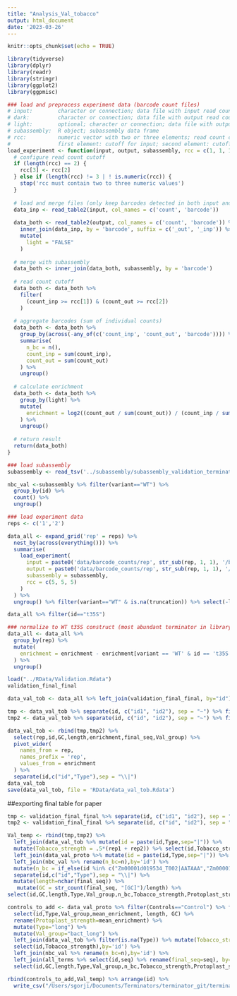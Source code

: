 ```yaml
---
title: "Analysis_Val_tobacco"
output: html_document
date: '2023-03-26'
---
```


```r
knitr::opts_chunk$set(echo = TRUE)
```

```r
library(tidyverse)
library(dplyr)
library(readr)
library(stringr)
library(ggplot2)
library(ggpmisc)
```

```r
### load and preprocess experiment data (barcode count files)
# input:        character or connection; data file with input read counts
# dark:         character or connection; data file with output read counts from dark condition
# light:        optional; character or connection; data file with output read counts from light condition (only available for tobacco leaf system)
# subassembly:  R object; subassembly data frame
# rcc:          numeric vector with two or three elements; read count cutoffs to be applied to the input and output;
#               first element: cutoff for input; second element: cutoff for output 'dark'; third element: cutoff for output 'light' (uses second element if no third element given)
load_experiment <- function(input, output, subassembly, rcc = c(1, 1, 1)) {
  # configure read count cutoff
  if (length(rcc) == 2) {
    rcc[3] <- rcc[2]
  } else if (length(rcc) != 3 | ! is.numeric(rcc)) {
    stop('rcc must contain two to three numeric values')
  }
  
  # load and merge files (only keep barcodes detected in both input and output)
  data_inp <- read_table2(input, col_names = c('count', 'barcode'))
  
  data_both <- read_table2(output, col_names = c('count', 'barcode')) %>%
    inner_join(data_inp, by = 'barcode', suffix = c('_out', '_inp')) %>%
    mutate(
      light = "FALSE"
    )
  
  # merge with subassembly
  data_both <- inner_join(data_both, subassembly, by = 'barcode')
  
  # read count cutoff
  data_both <- data_both %>%
    filter(
      (count_inp >= rcc[1]) & (count_out >= rcc[2])
    )
  
  # aggregate barcodes (sum of individual counts)
  data_both <- data_both %>%
    group_by(across(-any_of(c('count_inp', 'count_out', 'barcode')))) %>%
    summarise(
      n_bc = n(),
      count_inp = sum(count_inp),
      count_out = sum(count_out)
    ) %>%
    ungroup()
  
  # calculate enrichment
  data_both <- data_both %>%
    group_by(light) %>%
    mutate(
      enrichment = log2((count_out / sum(count_out)) / (count_inp / sum(count_inp)))
    ) %>%
    ungroup()
  
  # return result
  return(data_both)
}
```

```r
### load subassembly
subassembly <- read_tsv('../subassembly/subassembly_validation_terminators_plus_Controls.tsv')
```

```r
nbc_val <-subassembly %>% filter(variant=="WT") %>%
  group_by(id) %>%
  count() %>%
  ungroup()
```

```r
### load experiment data
reps <- c('1','2')
```



```r
data_all <- expand_grid('rep' = reps) %>%
  nest_by(across(everything())) %>%
  summarise(
    load_experiment(
      input = paste0('data/barcode_counts/rep', str_sub(rep, 1, 1), '/barcode_pPSt_35Senh-35Spr-GFP-valtermTob_', as.roman(str_sub(rep, 1, 1)), '_input.count.gz'),
      output = paste0('data/barcode_counts/rep', str_sub(rep, 1, 1), '/barcode_pPSt_35Senh-35Spr-GFP-valtermTob_', as.roman(str_sub(rep, 1, 1)), if_else(nchar(rep) > 1, str_sub(rep, 2), ''), '_output.count.gz'),
      subassembly = subassembly,
      rcc = c(5, 5, 5)
    )
  ) %>%
  ungroup() %>% filter(variant=="WT" & is.na(truncation)) %>% select(-light,truncation,)
```

```r
data_all %>% filter(id=="t35S")
```

```r
### normalize to WT t35S construct (most abundant terminator in library)
data_all <- data_all %>%
  group_by(rep) %>%
  mutate(
    enrichment = enrichment - enrichment[variant == 'WT' & id == 't35S']
  ) %>%
  ungroup()
```


```r
load("../RData/Validation.Rdata")
validation_final_final
```

```r
data_val_tob <- data_all %>% left_join(validation_final_final, by="id")
```

```r
tmp <- data_val_tob %>% separate(id, c("id1", "id2"), sep = "~") %>% filter(!is.na(id2)) %>%  gather(key = "key", value = "id", id1, id2) %>% select(-key) %>% mutate(Val_group = if_else(grepl("start",id),"in_silico","AAUAAA_perm"))
tmp2 <- data_val_tob %>% separate(id, c("id", "id2"), sep = "~") %>% filter(is.na(id2)) %>% select(!id2)
```

```r
data_val_tob <- rbind(tmp,tmp2) %>% 
  select(rep,id,GC,length,enrichment,final_seq,Val_group) %>%
  pivot_wider(
    names_from = rep,
    names_prefix = 'rep',
    values_from = enrichment
  ) %>%
  separate(id,c("id","Type"),sep = "\\|")
data_val_tob
save(data_val_tob, file = 'RData/data_val_tob.Rdata')
```



##exporting final table for paper 
```r
tmp <- validation_final_final %>% separate(id, c("id1", "id2"), sep = "~") %>% filter(!is.na(id2)) %>%  gather(key = "key", value = "id", id1, id2) %>% select(-key) %>% mutate(Val_group = if_else(grepl("start",id),"in_silico","AAUAAA_perm"))
tmp2 <- validation_final_final %>% separate(id, c("id", "id2"), sep = "~") %>% filter(is.na(id2)) %>% select(!id2)
```

```r
Val_temp <- rbind(tmp,tmp2) %>% 
  left_join(data_val_tob %>% mutate(id = paste(id,Type,sep="|")) %>% 
  mutate(Tobacco_strength = .5*(rep1 + rep2)) %>% select(id,Tobacco_strength),by='id') %>%
  left_join(data_val_proto %>% mutate(id = paste(id,Type,sep="|")) %>% rename(Protoplast_strength=mean_enrichment) %>% select(id,Protoplast_strength)) %>%
  left_join(nbc_val %>% rename(n_bc=n),by='id') %>% 
  mutate(n_bc = if_else(id %in% c("Zm00001d019534_T002|AATAAA","Zm00001d019534_T002|0*start"),11,n_bc)) %>%
  separate(id,c("id","Type"),sep = "\\|") %>%
  mutate(length=nchar(final_seq)) %>%
   mutate(GC = str_count(final_seq, "[GC]")/length) %>%
select(id,GC,length,Type,Val_group,n_bc,Tobacco_strength,Protoplast_strength, final_seq) 
```

```r
controls_to_add <- data_val_proto %>% filter(Controls=="Control") %>% filter(is.na(Type)) %>%
  select(id,Type,Val_group,mean_enrichment, length, GC) %>%
  rename(Protoplast_strength=mean_enrichment) %>% 
  mutate(Type="long") %>%
  mutate(Val_group="bact_long") %>%
  left_join(data_val_tob %>% filter(is.na(Type)) %>% mutate(Tobacco_strength = .5*(rep1 + rep2)) %>%
  select(id,Tobacco_strength),by='id') %>%
  left_join(nbc_val %>% rename(n_bc=n),by='id') %>%
  left_join(all_terms %>% select(id,seq) %>% rename(final_seq=seq), by='id') %>%
  select(id,GC,length,Type,Val_group,n_bc,Tobacco_strength,Protoplast_strength, final_seq)
```

```r
rbind(controls_to_add,Val_temp) %>% arrange(id) %>%
  write_csv("/Users/sgorji/Documents/Terminators/terminator_git/terminators/Paper_files/SupplementaryTable3.csv")
```




